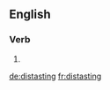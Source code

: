 ==English==

===Verb===
{{head|en}}

# {{present participle of|distaste}}

[[de:distasting]]
[[fr:distasting]]